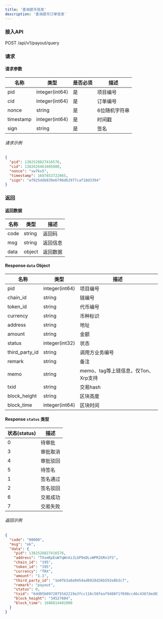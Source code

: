 ```yaml
---
title: '查询提币信息'
description: '查询提币订单信息'
---
```


### 接入API

POST /api/v1/payout/query

### 请求

#### 请求参数
| 名称       | 类型           | 是否必须 | 描述          |
|------------|----------------|----------|----------------------|
| pid        | integer(int64) | 是     | 项目编号           |
| cid        | integer(int64) | 是     | 订单编号  |
| nonce      | string         | 是     | 6位随机字符串 |
| timestamp  | integer(int64) | 是     | 时间戳            |
| sign       | string         | 是     | 签名            |


###### 请求示例

```json
{
  "pid": 1382528827416576,
  "cid": 1382626461605888,
  "nonce": "sw7kv5",
  "timestamp": 1687853722065,
  "sign": "af825ddb839e6796d62977caf18d3394"
}
```

### 返回

#### 返回数据

| 名称  | 类型     | 描述          |
| ----- | ------ | --------------------- |
| code  | string | 返回码           |
| msg   | string | 返回信息        |
| data  | object | 返回数据    |

#### Response `data` Object

| 名称           | 类型           | 描述            |
|----------------|----------------|------------------------|
| pid            | integer(int64) | 项目编号             |
| chain_id       | string         | 链编号               |
| token_id       | string         | 代币编号               |
| currency       | string         | 币种标识    |
| address        | string         | 地址                |
| amount         | string         | 金额                 |
| status         | integer(int32) | 状态                 |
| third_party_id | string         | 调用方业务编号   |
| remark         | string         | 备注                 |
| memo           | string         | memo、tag等上链信息，仅Ton、Xrp支持   |
| txid           | string         | 交易hash       |
| block_height   | string         | 区块高度           |
| block_time     | integer(int64) | 区块时间             |

#### Response `status` 类型

| 状态(status) | 描述            |
| ------ | ---------------------- |
| 0      | 待审批     |
| 3      | 审批取消      |
| 4      | 审批驳回 |
| 5      | 待签名     |
| 1      | 签名通过     |
| 2      | 签名驳回     |
| 6      | 交易成功     |
| 7      | 交易失败     |

###### 返回示例

```json
{
  "code": "00000",
  "msg": "ok",
  "data": {
    "pid": 1382528827416576,
    "address": "TXsmKpEuW7qWnXzJLGP9eDLvWPR2GRn1FS",
    "chain_id": "195",
    "token_id": "195",
    "currency": "TRX",
    "amount": "1.1",
    "third_party_id": "1e0fb3a0a9454ad8928d26b592e8b3c7",
    "remark": "payout",
    "status": 0,
    "txid": "6dd05b0972075542219a3fcc116c58feaf9480f1f698cc46c4367ded83955cfd",
    "block_height": "34527604",
    "block_time": 1686814482000
  }
}
```